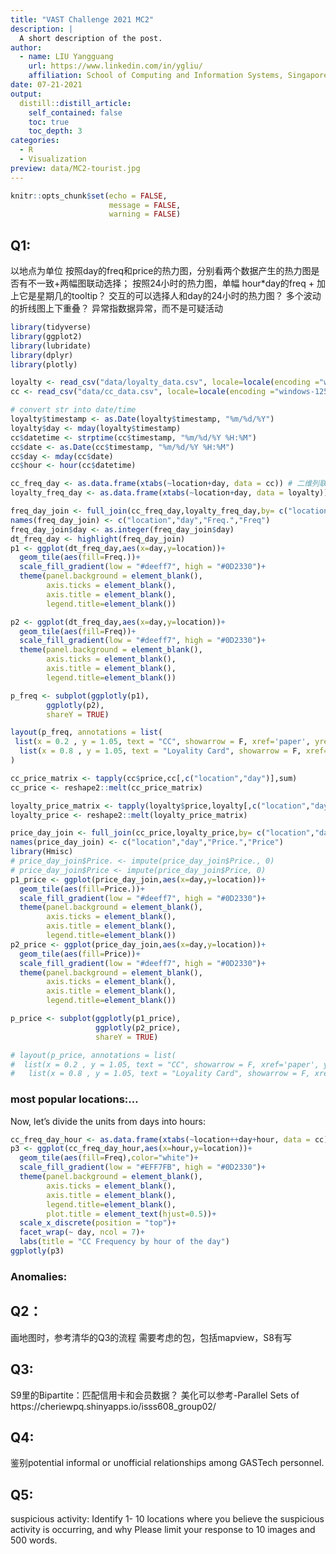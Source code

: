 ```yaml
---
title: "VAST Challenge 2021 MC2"
description: |
  A short description of the post.
author:
  - name: LIU Yangguang
    url: https://www.linkedin.com/in/ygliu/
    affiliation: School of Computing and Information Systems, Singapore Management University
date: 07-21-2021
output:
  distill::distill_article:
    self_contained: false
    toc: true
    toc_depth: 3
categories:
  - R
  - Visualization
preview: data/MC2-tourist.jpg
---
```



```r
knitr::opts_chunk$set(echo = FALSE,
                      message = FALSE,
                      warning = FALSE)
```


## Q1:
以地点为单位
按照day的freq和price的热力图，分别看两个数据产生的热力图是否有不一致+两幅图联动选择；
按照24小时的热力图，单幅
hour*day的freq + 加上它是星期几的tooltip？
交互的可以选择人和day的24小时的热力图？
多个波动的折线图上下重叠？
异常指数据异常，而不是可疑活动

```r
library(tidyverse)
library(ggplot2)
library(lubridate)
library(dplyr)
library(plotly)
```


```r
loyalty <- read_csv("data/loyalty_data.csv", locale=locale(encoding ="windows-1252"))
cc <- read_csv("data/cc_data.csv", locale=locale(encoding ="windows-1252"))
```

```r
# convert str into date/time
loyalty$timestamp <- as.Date(loyalty$timestamp, "%m/%d/%Y")
loyalty$day <- mday(loyalty$timestamp)
cc$datetime <- strptime(cc$timestamp, "%m/%d/%Y %H:%M")
cc$date <- as.Date(cc$timestamp, "%m/%d/%Y %H:%M")
cc$day <- mday(cc$date)
cc$hour <- hour(cc$datetime)
```



```r
cc_freq_day <- as.data.frame(xtabs(~location+day, data = cc)) # 二维列联表
loyalty_freq_day <- as.data.frame(xtabs(~location+day, data = loyalty)) # 二维列联表

freq_day_join <- full_join(cc_freq_day,loyalty_freq_day,by= c("location","day"))
names(freq_day_join) <- c("location","day","Freq.","Freq")
freq_day_join$day <- as.integer(freq_day_join$day)
dt_freq_day <- highlight(freq_day_join)
p1 <- ggplot(dt_freq_day,aes(x=day,y=location))+
  geom_tile(aes(fill=Freq.))+
  scale_fill_gradient(low = "#deeff7", high = "#0D2330")+
  theme(panel.background = element_blank(),
        axis.ticks = element_blank(),
        axis.title = element_blank(),
        legend.title=element_blank())

p2 <- ggplot(dt_freq_day,aes(x=day,y=location))+
  geom_tile(aes(fill=Freq))+
  scale_fill_gradient(low = "#deeff7", high = "#0D2330")+
  theme(panel.background = element_blank(),
        axis.ticks = element_blank(),
        axis.title = element_blank(),
        legend.title=element_blank())

p_freq <- subplot(ggplotly(p1),
        ggplotly(p2),
        shareY = TRUE)

layout(p_freq, annotations = list(
 list(x = 0.2 , y = 1.05, text = "CC", showarrow = F, xref='paper', yref='paper'),
  list(x = 0.8 , y = 1.05, text = "Loyality Card", showarrow = F, xref='paper', yref='paper'))
)
```

```r
cc_price_matrix <- tapply(cc$price,cc[,c("location","day")],sum)
cc_price <- reshape2::melt(cc_price_matrix)

loyalty_price_matrix <- tapply(loyalty$price,loyalty[,c("location","day")],sum)
loyalty_price <- reshape2::melt(loyalty_price_matrix)

price_day_join <- full_join(cc_price,loyalty_price,by= c("location","day"))
names(price_day_join) <- c("location","day","Price.","Price")
library(Hmisc)
# price_day_join$Price. <- impute(price_day_join$Price., 0)
# price_day_join$Price <- impute(price_day_join$Price, 0)
p1_price <- ggplot(price_day_join,aes(x=day,y=location))+
  geom_tile(aes(fill=Price.))+
  scale_fill_gradient(low = "#deeff7", high = "#0D2330")+
  theme(panel.background = element_blank(),
        axis.ticks = element_blank(),
        axis.title = element_blank(),
        legend.title=element_blank())
p2_price <- ggplot(price_day_join,aes(x=day,y=location))+
  geom_tile(aes(fill=Price))+
  scale_fill_gradient(low = "#deeff7", high = "#0D2330")+
  theme(panel.background = element_blank(),
        axis.ticks = element_blank(),
        axis.title = element_blank(),
        legend.title=element_blank())

p_price <- subplot(ggplotly(p1_price),
                   ggplotly(p2_price),
                   shareY = TRUE)

# layout(p_price, annotations = list(
#  list(x = 0.2 , y = 1.05, text = "CC", showarrow = F, xref='paper', yref='paper'),
#   list(x = 0.8 , y = 1.05, text = "Loyality Card", showarrow = F, xref='paper', yref='paper')))
```

### most popular locations:...

Now, let's divide the units from days into hours:

```r
cc_freq_day_hour <- as.data.frame(xtabs(~location++day+hour, data = cc))
p3 <- ggplot(cc_freq_day_hour,aes(x=hour,y=location))+
  geom_tile(aes(fill=Freq),color="white")+
  scale_fill_gradient(low = "#EFF7FB", high = "#0D2330")+
  theme(panel.background = element_blank(),
        axis.ticks = element_blank(),
        axis.title = element_blank(),
        legend.title=element_blank(),
        plot.title = element_text(hjust=0.5))+
  scale_x_discrete(position = "top")+
  facet_wrap(~ day, ncol = 7)+
  labs(title = "CC Frequency by hour of the day") 
ggplotly(p3)
```



### Anomalies:


## Q2：
画地图时，参考清华的Q3的流程
需要考虑的包，包括mapview，S8有写


## Q3:
S9里的Bipartite：匹配信用卡和会员数据？
美化可以参考-Parallel Sets of https://cheriewpq.shinyapps.io/isss608_group02/

## Q4:
鉴别potential informal or unofficial relationships among GASTech personnel.

## Q5:
suspicious activity: Identify 1- 10 locations where you believe the suspicious activity is occurring, and why Please limit your response to 10 images and 500 words.


